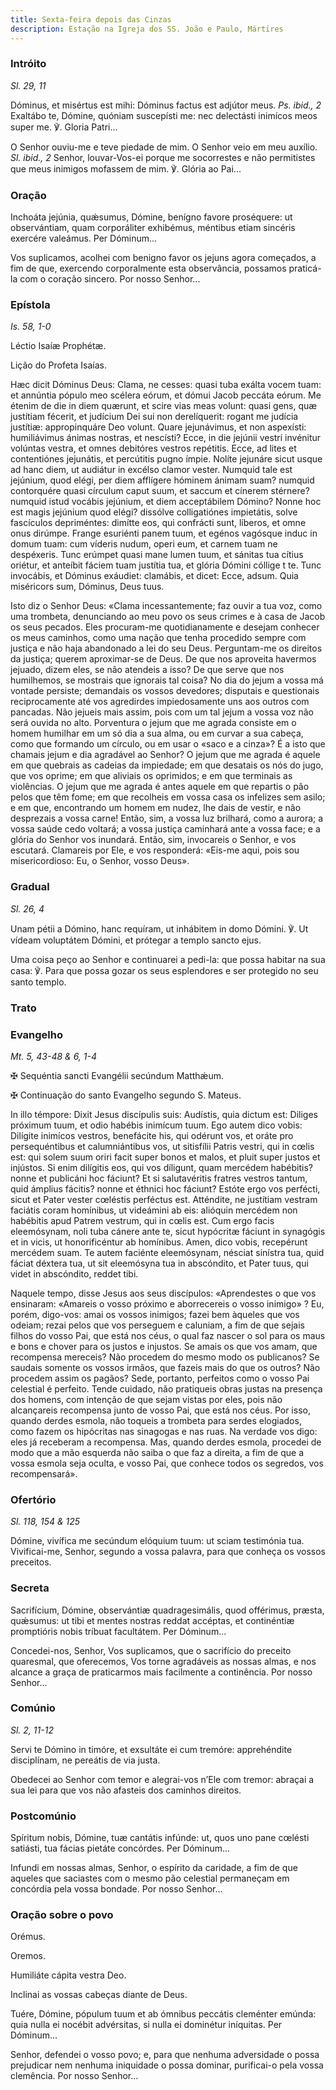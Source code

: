 ```yaml
---
title: Sexta-feira depois das Cinzas
description: Estação na Igreja dos SS. João e Paulo, Mártires
---
```


### Intróito

<em>Sl. 29, 11</em>

<div class="side-by-side not-content">

Dóminus, et misértus est mihi: Dóminus factus est adjútor meus.
    <em>Ps. ibid., 2</em> Exaltábo te, Dómine, quóniam suscepísti me: nec delectásti
    inimícos meos super me. ℣. Gloria Patri...

O Senhor ouviu-me e teve piedade de mim. O Senhor veio em meu auxílio.
    <em>Sl. ibid., 2</em> Senhor, louvar-Vos-ei porque me socorrestes e não permitistes
    que meus inimigos mofassem de mim. ℣. Glória ao Pai...

</div>

### Oração

<div class="side-by-side not-content">

Inchoáta jejúnia, quǽsumus, Dómine, benígno favore proséquere: ut
    observántiam, quam corporáliter exhibémus, méntibus etiam sincéris exercére
    valeámus. Per Dóminum...

Vos suplicamos, acolhei com benigno favor os jejuns agora começados, a fim
    de que, exercendo corporalmente esta observância, possamos praticá-la com o
    coração sincero. Por nosso Senhor...

</div>

### Epístola

<em>Is. 58, 1-0</em>

<div class="side-by-side not-content">

Léctio Isaíæ Prophétæ.

Lição do Profeta Isaías.

Hæc dicit Dóminus Deus: Clama, ne cesses: quasi tuba exálta vocem tuam: et
    annúntia pópulo meo scélera eórum, et dómui Jacob peccáta eórum. Me étenim
    de die in diem quærunt, et scire vias meas volunt: quasi gens, quæ justítiam
    fécerit, et judícium Dei sui non derelíquerit: rogant me judícia justítiæ:
    appropinquáre Deo volunt. Quare jejunávimus, et non aspexísti: humiliávimus
    ánimas nostras, et nescísti? Ecce, in die jejúnii vestri invénitur volúntas
    vestra, et omnes debitóres vestros repétitis. Ecce, ad lites et contentiónes
    jejunátis, et percútitis pugno ímpie. Nolíte jejunáre sicut usque ad hanc
    diem, ut audiátur in excélso clamor vester. Numquid tale est jejúnium, quod
    elégi, per diem afflígere hóminem ánimam suam? numquid contorquére quasi
    círculum caput suum, et saccum et cínerem stérnere? numquid istud vocábis
    jejúnium, et diem acceptábilem Dómino? Nonne hoc est magis jejúnium quod
    elégi? dissólve colligatiónes impietátis, solve fascículos depriméntes:
    dimítte eos, qui confrácti sunt, líberos, et omne onus dirúmpe. Frange
    esuriénti panem tuum, et egénos vagósque induc in domum tuam: cum víderis
    nudum, operi eum, et carnem tuam ne despéxeris. Tunc erúmpet quasi mane
    lumen tuum, et sánitas tua cítius oriétur, et anteíbit fáciem tuam justítia
    tua, et glória Dómini cóllige t te. Tunc invocábis, et Dóminus exáudiet:
    clamábis, et dicet: Ecce, adsum. Quia miséricors sum, Dóminus, Deus tuus.

Isto diz o Senhor Deus: «Clama incessantemente; faz ouvir a tua voz, como
    uma trombeta, denunciando ao meu povo os seus crimes e à casa de Jacob os
    seus pecados. Eles procuram-me quotidianamente e desejam conhecer os meus
    caminhos, como uma nação que tenha procedido sempre com justiça e não haja
    abandonado a lei do seu Deus. Perguntam-me os direitos da justiça; querem
    aproximar-se de Deus. De que nos aproveita havermos jejuado, dizem eles, se
    não atendeis a isso? De que serve que nos humilhemos, se mostrais que
    ignorais tal coisa? No dia do jejum a vossa má vontade persiste; demandais
    os vossos devedores; disputais e questionais reciprocamente até vos
    agredirdes impiedosamente uns aos outros com pancadas. Não jejueis mais
    assim, pois com um tal jejum a vossa voz não será ouvida no alto. Porventura
    o jejum que me agrada consiste em o homem humilhar em um só dia a sua alma,
    ou em curvar a sua cabeça, como que formando um círculo, ou em usar o «saco
    e a cinza»? É a isto que chamais jejum e dia agradável ao Senhor? O jejum
    que me agrada é aquele em que quebrais as cadeias da impiedade; em que
    desatais os nós do jugo, que vos oprime; em que aliviais os oprimidos; e em
    que terminais as violências. O jejum que me agrada é antes aquele em que
    repartis o pão pelos que têm fome; em que recolheis em vossa casa os
    infelizes sem asilo; e em que, encontrando um homem em nudez, lhe dais de
    vestir, e não desprezais a vossa carne! Então, sim, a vossa luz brilhará,
    como a aurora; a vossa saúde cedo voltará; a vossa justiça caminhará ante a
    vossa face; e a glória do Senhor vos inundará. Então, sim, invocareis o
    Senhor, e vos escutará. Clamareis por Ele, e vos responderá: «Eis-me aqui,
    pois sou misericordioso: Eu, o Senhor, vosso Deus».

</div>

### Gradual

<em>Sl. 26, 4</em>

<div class="side-by-side not-content">

Unam pétii a Dómino, hanc requíram, ut inhábitem in domo Dómini. ℣. Ut
    vídeam voluptátem Dómini, et prótegar a templo sancto ejus.

Uma coisa peço ao Senhor e continuarei a pedi-la: que possa habitar na sua
    casa: ℣. Para que possa gozar os seus esplendores e ser protegido no seu
    santo templo.

</div>

### Trato


<LinkCard
  href="/missal/quaresma/quartacinzas#trato"
  title="Trato Quarta-feira de Cinzas"
/>

### Evangelho

<em>Mt. 5, 43-48 & 6, 1-4</em>

<div class="side-by-side not-content">

<span class="cross text-red-500">✠</span> Sequéntia sancti Evangélii
    secúndum Matthǽum.

<span class="cross text-red-500">✠</span> Continuação do santo Evangelho
    segundo S. Mateus.

In illo témpore: Dixit Jesus discípulis suis: Audístis, quia dictum est:
    Diliges próximum tuum, et odio habébis inimícum tuum. Ego autem dico vobis:
    Dilígite inimícos vestros, benefácite his, qui odérunt vos, et oráte pro
    persequéntibus et calumniántibus vos, ut sitisfílii Patris vestri, qui in
    cœlis est: qui solem suum oriri facit super bonos et malos, et pluit super
    justos et injústos. Si enim dilígitis eos, qui vos díligunt, quam mercédem
    habébitis? nonne et publicáni hoc fáciunt? Et si salutavéritis fratres
    vestros tantum, quid ámplius fácitis? nonne et éthnici hoc fáciunt? Estóte
    ergo vos perfécti, sicut et Pater vester cœléstis perféctus est. Atténdite,
    ne justítiam vestram faciátis coram homínibus, ut videámini ab eis: alióquin
    mercédem non habébitis apud Patrem vestrum, qui in cœlis est. Cum ergo facis
    eleemósynam, noli tuba cánere ante te, sicut hypócritæ fáciunt in synagógis
    et in vicis, ut honorificéntur ab homínibus. Amen, dico vobis, recepérunt
    mercédem suam. Te autem faciénte eleemósynam, nésciat sinístra tua, quid
    fáciat déxtera tua, ut sit eleemósyna tua in abscóndito, et Pater tuus, qui
    videt in abscóndito, reddet tibi.

Naquele tempo, disse Jesus aos seus discípulos: «Aprendestes o que vos
    ensinaram: «Amareis o vosso próximo e aborrecereis o vosso inimigo» ? Eu,
    porém, digo-vos: amai os vossos inimigos; fazei bem àqueles que vos odeiam;
    rezai pelos que vos perseguem e caluniam, a fim de que sejais filhos do
    vosso Pai, que está nos céus, o qual faz nascer o sol para os maus e bons e
    chover para os justos e injustos. Se amais os que vos amam, que recompensa
    mereceis? Não procedem do mesmo modo os publicanos? Se saudais somente os
    vossos irmãos, que fazeis mais do que os outros? Não procedem assim os
    pagãos? Sede, portanto, perfeitos como o vosso Pai celestial é perfeito.
    Tende cuidado, não pratiqueis obras justas na presença dos homens, com
    intenção de que sejam vistas por eles, pois não alcançareis recompensa junto
    de vosso Pai, que está nos céus. Por isso, quando derdes esmola, não toqueis
    a trombeta para serdes elogiados, como fazem os hipócritas nas sinagogas e
    nas ruas. Na verdade vos digo: eles já receberam a recompensa. Mas, quando
    derdes esmola, procedei de modo que a mão esquerda não saiba o que faz a
    direita, a fim de que a vossa esmola seja oculta, e vosso Pai, que conhece
    todos os segredos, vos recompensará».

</div>

### Ofertório

<em>Sl. 118, 154 & 125</em>

<div class="side-by-side not-content">

Dómine, vivífica me secúndum elóquium tuum: ut sciam testimónia tua.
  Vivificai-me, Senhor, segundo a vossa palavra, para que conheça os vossos
    preceitos.

</div>

### Secreta

<div class="side-by-side not-content">

Sacrifícium, Dómine, observántiæ quadragesimális, quod offérimus, præsta,
    quǽsumus: ut tibi et mentes nostras reddat accéptas, et continéntiæ
    promptióris nobis tríbuat facultátem. Per Dóminum...

Concedei-nos, Senhor, Vos suplicamos, que o sacrifício do preceito
    quaresmal, que oferecemos, Vos torne agradáveis as nossas almas, e nos
    alcance a graça de praticarmos mais facilmente a continência. Por nosso
    Senhor...

</div>

### Comúnio

<em>Sl. 2, 11-12</em>

<div class="side-by-side not-content">

Servi te Dómino in timóre, et exsultáte ei cum tremóre: apprehéndite
    disciplínam, ne pereátis de via justa.

Obedecei ao Senhor com temor e alegrai-vos n’Ele com tremor: abraçai a sua
    lei para que vos não afasteis dos caminhos direitos.

</div>

### Postcomúnio

<div class="side-by-side not-content">

Spíritum nobis, Dómine, tuæ cantátis infúnde: ut, quos uno pane cœlésti
    satiásti, tua fácias pietáte concórdes. Per Dóminum...

Infundi em nossas almas, Senhor, o espírito da caridade, a fim de que
    aqueles que saciastes com o mesmo pão celestial permaneçam em concórdia pela
    vossa bondade. Por nosso Senhor...

</div>

### Oração sobre o povo

<div class="side-by-side not-content">
  <span class="text-red-500 text-center">Orémus.</span>

<span class="text-red-500 text-center">Oremos.</span>

Humiliáte cápita vestra Deo.

Inclinai as vossas cabeças diante de Deus.

Tuére, Dómine, pópulum tuum et ab ómnibus peccátis cleménter emúnda: quia
    nulla ei nocébit advérsitas, si nulla ei dominétur iníquitas. Per Dóminum...

Senhor, defendei o vosso povo; e, para que nenhuma adversidade o possa
    prejudicar nem nenhuma iniquidade o possa dominar, purificai-o pela vossa
    clemência. Por nosso Senhor...

</div>
